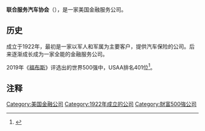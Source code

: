 '''联合服务汽车协会'''（{{lang-en|United Services Automobile Association}}），是一家美国金融服务公司。

== 历史 ==
成立于1922年，最初是一家以军人和军属为主要客户，提供汽车保险的公司。后来逐渐成长成为一家全能的金融服务公司。

2019年《[[福布斯|福布斯]]》评选出的世界500强中，USAA排名401位<ref>{{Cite web |url=http://www.fortunechina.com/global500/681/2019 |title=联合服务汽车协会 UNITED SERVICES AUTOMOBILE ASSN. (世界500强2019年公司排名) - 2019企业名单 - 财富中文网 |access-date=2020-08-05 |archive-date=2020-07-10 |archive-url=https://web.archive.org/web/20200710164715/http://www.fortunechina.com/global500/681/2019 |dead-url=no }}</ref>。

== 注释 ==
{{reflist}}

{{主要保险公司}}
{{Authority control}}
[[Category:美国金融公司|Category:美国金融公司]]
[[Category:1922年成立的公司|Category:1922年成立的公司]]
[[Category:財富500強公司|Category:財富500強公司]]